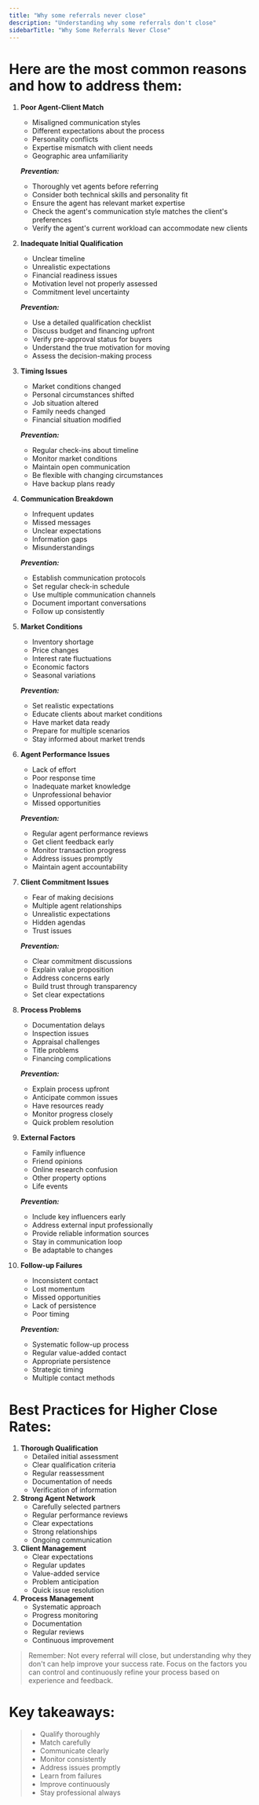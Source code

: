 ```yaml
---
title: "Why some referrals never close"
description: "Understanding why some referrals don't close"
sidebarTitle: "Why Some Referrals Never Close"
---
```


# Here are the most common reasons and how to address them:

 1. **Poor Agent-Client Match**
    - Misaligned communication styles
    - Different expectations about the process
    - Personality conflicts
    - Expertise mismatch with client needs
    - Geographic area unfamiliarity

    **_Prevention:_**
    - Thoroughly vet agents before referring
    - Consider both technical skills and personality fit
    - Ensure the agent has relevant market expertise
    - Check the agent's communication style matches the client's preferences
    - Verify the agent's current workload can accommodate new clients
 2. **Inadequate Initial Qualification**
    - Unclear timeline
    - Unrealistic expectations
    - Financial readiness issues
    - Motivation level not properly assessed
    - Commitment level uncertainty

    **_Prevention:_**
    - Use a detailed qualification checklist
    - Discuss budget and financing upfront
    - Verify pre-approval status for buyers
    - Understand the true motivation for moving
    - Assess the decision-making process
 3. **Timing Issues**
    - Market conditions changed
    - Personal circumstances shifted
    - Job situation altered
    - Family needs changed
    - Financial situation modified

    **_Prevention:_**
    - Regular check-ins about timeline
    - Monitor market conditions
    - Maintain open communication
    - Be flexible with changing circumstances
    - Have backup plans ready
 4. **Communication Breakdown**
    - Infrequent updates
    - Missed messages
    - Unclear expectations
    - Information gaps
    - Misunderstandings

    **_Prevention:_**
    - Establish communication protocols
    - Set regular check-in schedule
    - Use multiple communication channels
    - Document important conversations
    - Follow up consistently
 5. **Market Conditions**
    - Inventory shortage
    - Price changes
    - Interest rate fluctuations
    - Economic factors
    - Seasonal variations

    **_Prevention:_**
    - Set realistic expectations
    - Educate clients about market conditions
    - Have market data ready
    - Prepare for multiple scenarios
    - Stay informed about market trends
 6. **Agent Performance Issues**
    - Lack of effort
    - Poor response time
    - Inadequate market knowledge
    - Unprofessional behavior
    - Missed opportunities

    **_Prevention:_**
    - Regular agent performance reviews
    - Get client feedback early
    - Monitor transaction progress
    - Address issues promptly
    - Maintain agent accountability
 7. **Client Commitment Issues**
    - Fear of making decisions
    - Multiple agent relationships
    - Unrealistic expectations
    - Hidden agendas
    - Trust issues

    **_Prevention:_**
    - Clear commitment discussions
    - Explain value proposition
    - Address concerns early
    - Build trust through transparency
    - Set clear expectations
 8. **Process Problems**
    - Documentation delays
    - Inspection issues
    - Appraisal challenges
    - Title problems
    - Financing complications

    **_Prevention:_**
    - Explain process upfront
    - Anticipate common issues
    - Have resources ready
    - Monitor progress closely
    - Quick problem resolution
 9. **External Factors**
    - Family influence
    - Friend opinions
    - Online research confusion
    - Other property options
    - Life events

    **_Prevention:_**
    - Include key influencers early
    - Address external input professionally
    - Provide reliable information sources
    - Stay in communication loop
    - Be adaptable to changes
10. **Follow-up Failures**
    - Inconsistent contact
    - Lost momentum
    - Missed opportunities
    - Lack of persistence
    - Poor timing

    **_Prevention:_**
    - Systematic follow-up process
    - Regular value-added contact
    - Appropriate persistence
    - Strategic timing
    - Multiple contact methods

# **Best Practices for Higher Close Rates:**

1. **Thorough Qualification**
   - Detailed initial assessment
   - Clear qualification criteria
   - Regular reassessment
   - Documentation of needs
   - Verification of information
2. **Strong Agent Network**
   - Carefully selected partners
   - Regular performance reviews
   - Clear expectations
   - Strong relationships
   - Ongoing communication
3. **Client Management**
   - Clear expectations
   - Regular updates
   - Value-added service
   - Problem anticipation
   - Quick issue resolution
4. **Process Management**
   - Systematic approach
   - Progress monitoring
   - Documentation
   - Regular reviews
   - Continuous improvement

> Remember: Not every referral will close, but understanding why they don't can help improve your success rate. Focus on the factors you can control and continuously refine your process based on experience and feedback.

# Key takeaways:

> - Qualify thoroughly
> - Match carefully
> - Communicate clearly
> - Monitor consistently
> - Address issues promptly
> - Learn from failures
> - Improve continuously
> - Stay professional always